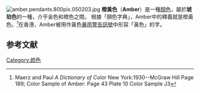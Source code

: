 {{Infobox color
|title=橙黃色
|textcolor=#000000
|mod=hex
|FFbb00
}}
[[Image:amber.pendants.800pix.050203.jpg|thumb]]
'''橙黃色'''（'''Amber'''）是一種[[顏色|顏色]]，屬於'''琥珀色'''的一種，介乎金色和橙色之間。
根據「顏色字典」，Amber中的釋義就是橙黃色。<ref>Maerz and Paul ''A Dictionary of Color'' New York:1930--McGraw Hill Page 189; Color Sample of Amber: Page 43 Plate 10 Color Sample J3</ref>在香港，Amber被用作黃色[[暴雨警告訊號|暴雨警告訊號]]中形容「黃色」的字。

==参考文献==
{{reflist}}

[[Category:颜色|Category:颜色]]